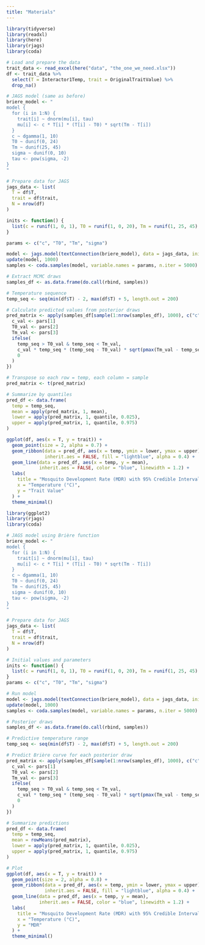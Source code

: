 ```yaml
---
title: "Materials"
---
```



```r
library(tidyverse)
library(readxl)
library(here)
library(rjags)
library(coda)

# Load and prepare the data
trait_data <- read_excel(here("data", "the_one_we_need.xlsx"))
df <- trait_data %>%
  select(T = Interactor1Temp, trait = OriginalTraitValue) %>%
  drop_na()

# JAGS model (same as before)
briere_model <- "
model {
  for (i in 1:N) {
    trait[i] ~ dnorm(mu[i], tau)
    mu[i] <- c * T[i] * (T[i] - T0) * sqrt(Tm - T[i])
  }
  c ~ dgamma(1, 10)
  T0 ~ dunif(0, 24)
  Tm ~ dunif(25, 45)
  sigma ~ dunif(0, 10)
  tau <- pow(sigma, -2)
}
"

# Prepare data for JAGS
jags_data <- list(
  T = df$T,
  trait = df$trait,
  N = nrow(df)
)

inits <- function() {
  list(c = runif(1, 0, 1), T0 = runif(1, 0, 20), Tm = runif(1, 25, 45), sigma = runif(1, 0, 1))
}

params <- c("c", "T0", "Tm", "sigma")

model <- jags.model(textConnection(briere_model), data = jags_data, inits = inits, n.chains = 3)
update(model, 1000)
samples <- coda.samples(model, variable.names = params, n.iter = 5000)

# Extract MCMC draws
samples_df <- as.data.frame(do.call(rbind, samples))

# Temperature sequence
temp_seq <- seq(min(df$T) - 2, max(df$T) + 5, length.out = 200)

# Calculate predicted values from posterior draws
pred_matrix <- apply(samples_df[sample(1:nrow(samples_df), 1000), c("c", "T0", "Tm")], 1, function(pars) {
  c_val <- pars[1]
  T0_val <- pars[2]
  Tm_val <- pars[3]
  ifelse(
    temp_seq > T0_val & temp_seq < Tm_val,
    c_val * temp_seq * (temp_seq - T0_val) * sqrt(pmax(Tm_val - temp_seq, 0)),
    0
  )
})

# Transpose so each row = temp, each column = sample
pred_matrix <- t(pred_matrix)

# Summarize by quantiles
pred_df <- data.frame(
  temp = temp_seq,
  mean = apply(pred_matrix, 1, mean),
  lower = apply(pred_matrix, 1, quantile, 0.025),
  upper = apply(pred_matrix, 1, quantile, 0.975)
)

ggplot(df, aes(x = T, y = trait)) +
  geom_point(size = 2, alpha = 0.7) +
  geom_ribbon(data = pred_df, aes(x = temp, ymin = lower, ymax = upper),
              inherit.aes = FALSE, fill = "lightblue", alpha = 0.4) +
  geom_line(data = pred_df, aes(x = temp, y = mean),
            inherit.aes = FALSE, color = "blue", linewidth = 1.2) +
  labs(
    title = "Mosquito Development Rate (MDR) with 95% Credible Interval",
    x = "Temperature (°C)",
    y = "Trait Value"
  ) +
  theme_minimal()
```

```r
library(ggplot2)
library(rjags)
library(coda)

# JAGS model using Brière function
briere_model <- "
model {
  for (i in 1:N) {
    trait[i] ~ dnorm(mu[i], tau)
    mu[i] <- c * T[i] * (T[i] - T0) * sqrt(Tm - T[i])
  }
  c ~ dgamma(1, 10)
  T0 ~ dunif(0, 24)
  Tm ~ dunif(25, 45)
  sigma ~ dunif(0, 10)
  tau <- pow(sigma, -2)
}
"

# Prepare data for JAGS
jags_data <- list(
  T = df$T,
  trait = df$trait,
  N = nrow(df)
)

# Initial values and parameters
inits <- function() {
  list(c = runif(1, 0, 1), T0 = runif(1, 0, 20), Tm = runif(1, 25, 45), sigma = runif(1, 0, 1))
}
params <- c("c", "T0", "Tm", "sigma")

# Run model
model <- jags.model(textConnection(briere_model), data = jags_data, inits = inits, n.chains = 3)
update(model, 1000)
samples <- coda.samples(model, variable.names = params, n.iter = 5000)

# Posterior draws
samples_df <- as.data.frame(do.call(rbind, samples))

# Predictive temperature range
temp_seq <- seq(min(df$T) - 2, max(df$T) + 5, length.out = 200)

# Predict Brière curve for each posterior draw
pred_matrix <- apply(samples_df[sample(1:nrow(samples_df), 1000), c("c", "T0", "Tm")], 1, function(pars) {
  c_val <- pars[1]
  T0_val <- pars[2]
  Tm_val <- pars[3]
  ifelse(
    temp_seq > T0_val & temp_seq < Tm_val,
    c_val * temp_seq * (temp_seq - T0_val) * sqrt(pmax(Tm_val - temp_seq, 0)),
    0
  )
})

# Summarize predictions
pred_df <- data.frame(
  temp = temp_seq,
  mean = rowMeans(pred_matrix),
  lower = apply(pred_matrix, 1, quantile, 0.025),
  upper = apply(pred_matrix, 1, quantile, 0.975)
)

# Plot
ggplot(df, aes(x = T, y = trait)) +
  geom_point(size = 2, alpha = 0.8) +
  geom_ribbon(data = pred_df, aes(x = temp, ymin = lower, ymax = upper),
              inherit.aes = FALSE, fill = "lightblue", alpha = 0.4) +
  geom_line(data = pred_df, aes(x = temp, y = mean),
            inherit.aes = FALSE, color = "blue", linewidth = 1.2) +
  labs(
    title = "Mosquito Development Rate (MDR) with 95% Credible Interval",
    x = "Temperature (°C)",
    y = "MDR"
  ) +
  theme_minimal()

```



